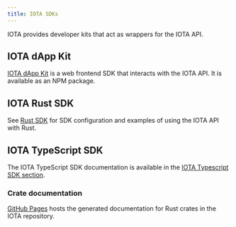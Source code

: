 ```yaml
---
title: IOTA SDKs
---
```


IOTA provides developer kits that act as wrappers for the IOTA API.

## IOTA dApp Kit

[IOTA dApp Kit](ts-sdk/dapp-kit/index.mdx) is a web frontend SDK that interacts with the IOTA API. It is available as an NPM package.

## IOTA Rust SDK

See [Rust SDK](./rust-sdk.mdx) for SDK configuration and examples of using the IOTA API with Rust.

## IOTA TypeScript SDK

The IOTA TypeScript SDK documentation is available in the [IOTA Typescript SDK section](ts-sdk/typescript/index.mdx).


### Crate documentation


[GitHub Pages](https://iotaledger.github.io/iota/iota_sdk/index.html) hosts the generated documentation for Rust crates in the IOTA repository.
